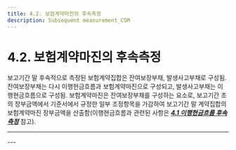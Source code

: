 ```yaml
---
title: 4.2. 보험계약마진의 후속측정
description: Subsequent measurement_CSM
---
```


# 4.2. 보험계약마진의 후속측정

보고기간 말 후속적으로 측정된 보험계약집합은 잔여보장부채, 발생사고부채로 구성됨. 잔여보장부채는 다시 이행현금흐름과 보험계약마진으로 구성되고, 발생사고부채는 이행현금흐름으로 구성됨. 보험계약마진은 잔여보장부채를 구성하는 요소로, 보고기간 초의 장부금액에서 기준서에서 규정한 일부 조정항목을 가감하여 보고기간 말 계약집합의 보험계약마진 장부금액을 산출함(이행현금흐름과 관련된 사항은 [_**4.1 이행현금흐름 후속측정**_](/ifrs/410) 참고).

---
<CenterImg src="/ifrs/그림4-3.png" caption="[보험계약부채 구성]" width={500}>
</CenterImg>
---
